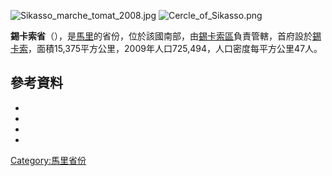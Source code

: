 [[Image:Sikasso_marche_tomat_2008.jpg|right]]
[[Image:Cercle_of_Sikasso.png|right]]

'''錫卡索省'''（{{lang-fr|Cercle de Sikasso}}），是[[馬里|馬里]]的省份，位於該國南部，由[[錫卡索區|錫卡索區]]負責管轄，首府設於[[錫卡索|錫卡索]]，面積15,375平方公里，2009年人口725,494，人口密度每平方公里47人。

==參考資料==
*{{citation | title=Synthèsis des Plans de Securité Alimentaire des Communes du Cercle Sikasso 2007-2011 | publisher=Commissariat à la Sécurité Alimentaire, République du Mali, USAID-Mali | year=2007 | url=http://www.aec.msu.edu/fs2/mali_fd_strtgy/plans/sikasso/sikasso/psa_cercle_sikasso.pdf | language=fr | deadurl=yes | archiveurl=https://web.archive.org/web/20110906162924/http://www.aec.msu.edu/fs2/mali_fd_strtgy/plans/sikasso/sikasso/psa_cercle_sikasso.pdf | archivedate=2011年9月6日 | df= }}
*{{citation | url=http://instat.gov.ml/documentation/sikasso.pdf | publisher=République de Mali: Institut National de la Statistique | title=Resultats Provisoires RGPH 2009 (Région de Sikasso) | language=fr | accessdate=2015-07-10 | archive-date=2012-09-19 | archive-url=https://www.webcitation.org/6AnYveESp?url=http://instat.gov.ml/documentation/sikasso.pdf | dead-url=yes }}
*{{citation | year=1999 | title=Loi N°99-035/ Du 10 Aout 1999 Portant Creation des Collectivites Territoriales de Cercles et de Regions | url=http://www.matcl.gov.ml/PDF/LoiCreationCercleReg.pdf | publisher=Ministère de l'Administration Territoriales et des Collectivités Locales, République du Mali | language=fr | deadurl=yes | archiveurl=https://web.archive.org/web/20120309073942/http://www.matcl.gov.ml/PDF/LoiCreationCercleReg.pdf | archivedate=2012-03-09 }}
*{{citation | title=Communes de la Région de Sicasso | publisher=Ministère de l’administration territoriale et des collectivités locales, République du Mali | url=http://www.matcl.gov.ml/pdf/ComRegSikasso.pdf | language=fr | deadurl=yes | archiveurl=https://www.webcitation.org/6AnZ7FgpR?url=http://www.matcl.gov.ml/pdf/ComRegSikasso.pdf | archivedate=2012-09-19 }}

{{coord|11|30|N|5|55|W|dim:160000_region:ML-3_type:adm2nd_source:dewiki|display=title}}

{{錫卡索區}}

[[Category:馬里省份|Category:馬里省份]]


{{Mali-geo-stub}}